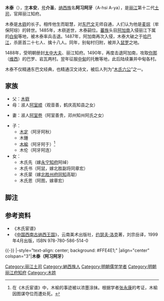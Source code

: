 {{東亞男性歷史人物
|名稱 =木泰
|身份 =[[丽江土司|丽江土司]]
|國家 =[[明朝|大明]]
|時代 =
|屆數 =
|最高職務 =太中大夫、麗江知府
|前任 = [[木嵚|木嵚]]（阿地阿习）
|繼任 = [[木定|木定]]（阿牙阿秋）
|圖片名稱 =A portrait of Mu Tai.jpg
|圖片大小 =200px
|圖片說明 =《[[木氏宦谱|木氏宦谱]]》中的木泰画像
|姓名 =木泰
|字 =本安
|號=介圣
|官職 =麗江知府
|封爵 =
|封號 =
|位階 =
|封地 =
|尊號 =[[木天王|木天王]]
|族裔 =[[納西族|納西族]]
|信仰 = 
|氏族 =
|府邸 =[[木府|木府]]
|初名 =
|小字 =
|別名 =阿习阿牙
|法號 =
|院號 =
|其他名號 =
|出生日期 =1455年7月29日<br />（[[景泰|景泰]]六年六月十五）
|出生地點 =
|逝世日期 ={{Death date and age|1520|12|20|1455|7|29}}<br />（[[弘治|弘治]]十五年十一月廿一）
|逝世地點 =
|父親 =[[木嵚|木嵚]]
|母親 =[[阿室顺|阿室顺]]
|正室 =[[阿室卷|阿室卷]]
|繼室 =
|正室之父 =
|正室之母 =
|繼室之父 =
|繼室之母 =
|兄弟 =
|姊妹 =
|嫡兄弟 =
|嫡姊妹 =
|庶兄弟 =
|庶姊妹 =
|同胞兄弟 =
|同胞姊妹 =
|異母兄弟 =
|異母姊妹 =
|子 =
|女 =
|其他親屬 =
|功名 = 
|經歷 = 
|著作 =
|注釋 =
}}
'''木泰'''（{{bd|1455年|7月29日|1502年|12月20日|catIdx=M木}}），[[表字|字]]'''本安'''，[[号|号]]'''介圣'''，[[纳西族|纳西族]]名'''阿习阿牙'''（A-hsi A-ya），是[[丽江|丽江]]第十二代[[丽江土司|土司]]，官拜丽江知府。

木泰是[[木嵚|木嵚]]的长子。相传他生而聪慧，对[[东巴文|东巴文]]无师自通，人们认为他是[[牟保阿琮|麦琮]]（牟保阿琮）的转世。1485年，木嵚逝世，木泰嗣位。[[吐蕃|蕃族]]头目[[阿加南|阿加南]]入侵丽江下属的[[白甸|白甸]]等地，被木泰率兵击退。1487年，阿加南再次入侵，木泰大破之于[[哈巴江|哈巴江]]，杀匪首二十七人、擒十八人。同年，别甸村归附，被并入[[鼠罗|鼠罗]]之地。

1488年，受明朝册封[[太中大夫|太中大夫]]、丽江知府。1490年，再度击退阿加南，攻取[[你那|你那]]（[[维西|维西]]）的巴罗、岩瓦两村。翌年征服[[中甸|中甸]]的托散等地，此后陆续兼并中甸各村。

木泰不仅精通东巴文经典，也精通汉文诗文，被后人列为“[[木氏六公|木氏六公]]”之一。

==家族==
*父：[[木嵚|木嵚]]
*母：淑人[[阿室顺|阿室顺]]（观音善，鹤庆高知县之女）

*妻：淑人[[阿室卷|阿室卷]]（阿室善贵，邓州知州阿氏之女）

*子：
**[[木定|木定]]（阿牙阿秋）
**木鍾
**[[木榆|木榆]]（阿牙阿于）<ref>在《木氏宦谱》中，木榆的事迹被以浓墨涂抹。根据学者[[张永康|张永康]]的考证，木榆因图谋夺位而遭处死。</ref>
**木伦（阿牙阿连）
*女：
**木氏先（嫁[[永宁土司|永宁知府]]阿绰）
**木氏书（阿鼠，嫁北胜副将同章宏）
**木氏蒙（嫁[[北胜土司|北胜州府同知]]高聪）
**木氏恩（阿图，嫁章宏）
==脚注==
{{reflist}}
==参考资料==
{{Wikisource author}}
*《木氏宦谱》
*《[[中国西南古纳西王国|中国西南古纳西王国]]》，云南美术出版社，[[约瑟夫·洛克|约瑟夫·洛克]]著，刘宗岳译，1999年4月出版，ISBN 978-780-586-514-0

{{-}}
{{start box}}
|-style="text-align: center; background: #FFE4E1;"
|align="center" colspan="3"|'''木泰（阿习阿牙）'''
{{s-before|[[木嵚|木嵚]]<br />（阿地阿习）}}
{{s-title|[[木氏土司|丽江木氏土司]]|1485年—1502年}}
{{s-after|[[木定|木定]]<br />（阿牙阿秋）}}
{{end box}}
{{丽江土司}}
[[Category:丽江土司|Category:丽江土司]]
[[Category:納西族人|Category:納西族人]]
[[Category:明朝儒学学者|Category:明朝儒学学者]]
[[Category:明朝丽江府知府|Category:明朝丽江府知府]]
[[Category:木姓|Category:木姓]]